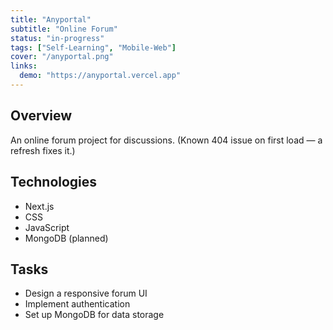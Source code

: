```yaml
---
title: "Anyportal"
subtitle: "Online Forum"
status: "in-progress"
tags: ["Self-Learning", "Mobile-Web"]
cover: "/anyportal.png"
links:
  demo: "https://anyportal.vercel.app"
---
```


## Overview

An online forum project for discussions. (Known 404 issue on first load — a refresh fixes it.)

## Technologies

- Next.js
- CSS
- JavaScript
- MongoDB (planned)

## Tasks

- Design a responsive forum UI
- Implement authentication
- Set up MongoDB for data storage
